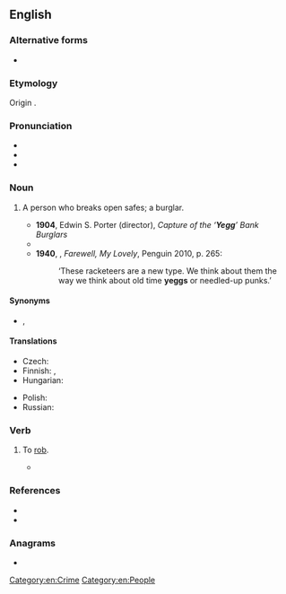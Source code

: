 ==English==

===Alternative forms===
* {{alt|en|yeg}}

===Etymology===
Origin {{unk|en|nocap=1}}.
<!--Origin uncertain, possibly from English or Scottish dialect, ''[[yark]]'' or ''[[yek]]''; popularized in 1930s gangster movies.

In his 1929 autobiography YOU CAN'T WIN, Jack Black, a self described yegg, attributes the origin to San Francisco's Chinatown "cook ovens" - a spot most favored by the hypos and small beggars. "The "cook ovens" were places built in back of Chinese lodging houses where occupants did their cooking on the community basis. There were warm places around the ovens to sleep in, and always a bite to eat for the asking - no Chinaman refuses to feed a hungry man."

As Black points out, "I may say that it is there (Chinatown cook ovens) the word yegg originated. It has not been locked in the dictionary, but it has a place in our language and it's about time its derivation was settled once and for all. It is a corruption of "yekk," a word from one of the many dialects spoken in Chinatown, and it means beggar. When a hypo or beggar approached a Chinaman to ask for something to eat, he was greeted with the exclamation, "yekk man, yekk man"".

Further, he states, "The underworld is quick to seize upon strange words, and the bums and hypos in Chinatown were calling themselves yeggmen years before the term was taken out on the road and given currency by eastbound beggars. In no time it had a verb hung on it and to yegg meant to beg."

"The late William A. Pinkerton was responsible for its changed meaning. His business consisted largely of asking questions and necessarily he acquired much misinformation. A burglar with some humor fell into Pinkerton's hands and when asked who was breaking open the country "jugs" he whispered to the detective that it was the yeggs. Investigation convinced Pinkerton that there were a lot of men drifting about the country who called themselves yeggs. The word went into a series of magazine articles Pinkerton was writing at the time and was fastened upon the "box" men. Its meaning has since widened until now the term "yegg" includes all criminals whose work is "heavy".!-->

===Pronunciation===
* {{IPA|en|/jɛɡ/}}
* {{audio|en|LL-Q1860 (eng)-Vealhurl-yegg.wav|Audio (Southern England)}}
* {{rhymes|en|ɛɡ|s=1}}

===Noun===
{{en-noun}}

# {{lb|en|cant|slang}} A person who breaks open safes; a burglar.
#* '''1904''', Edwin S. Porter (director), ''Capture of the ‘'''Yegg'''’ Bank Burglars''
#* {{RQ:Vance Nobody|chapter=Accessary after the Fact|page=51|passage=She was frankly disappointed. For some reason she had thought to discover a burglar of one or another accepted type—either a dashing cracksman in full-blown evening dress, lithe, polished, pantherish, or a common '''yegg''', a red-eyed, unshaven burly brute in the rags and tatters of a tramp.}}
#* '''1940''', {{w|Raymond Chandler}}, ''Farewell, My Lovely'', Penguin 2010, p. 265:
#*: ‘These racketeers are a new type. We think about them the way we think about old time '''yeggs''' or needled-up punks.’

====Synonyms====
* {{l|en|safecracker}}, {{l|en|yeggman}}

====Translations====
{{trans-top|a person who breaks open safes; a burglar}}
* Czech: {{t+|cs|kasař|m}}
* Finnish: {{t+|fi|murtovaras}}, {{t|fi|kassakaappimurtaja}}
* Hungarian: {{t|hu|kasszafúró}}
{{trans-mid}}
* Polish: {{t+|pl|kasiarz|m-pr}}
* Russian: {{t+|ru|взло́мщик|m}}
{{trans-bottom}}

===Verb===
{{en-verb}}

# {{lb|en|slang}} To [[rob]].
#* {{quote-book|en|year=1956|author={{w|Ian Fleming}}|title={{w|Diamonds Are Forever (novel)|Diamonds Are Forever}}|chapter=10|passage=The bookmakers were '''yegged''' as they left the track in the era of the hand-books.}}

===References===
* {{R:OneLook}}
* {{R:GDoS|id=6brtmsi|entry=yegg ''v.''}}

===Anagrams===
* {{anagrams|en|a=eggy|eggy}}

[[Category:en:Crime]]
[[Category:en:People]]